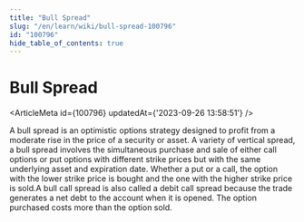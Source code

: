 ```yaml
---
title: "Bull Spread"
slug: "/en/learn/wiki/bull-spread-100796"
id: "100796"
hide_table_of_contents: true
---
```



# Bull Spread

<ArticleMeta id={100796} updatedAt={'2023-09-26 13:58:51'} />
<div className='border-solid border-b border-t-0 my-4 border-[var(--ifm-color-gray-300)]' />

A bull spread is an optimistic options strategy designed to profit from a moderate rise in the price of a security or asset. A variety of vertical spread, a bull spread involves the simultaneous purchase and sale of either call options or put options with different strike prices but with the same underlying asset and expiration date. Whether a put or a call, the option with the lower strike price is bought and the one with the higher strike price is sold.A bull call spread is also called a debit call spread because the trade generates a net debt to the account when it is opened. The option purchased costs more than the option sold.
